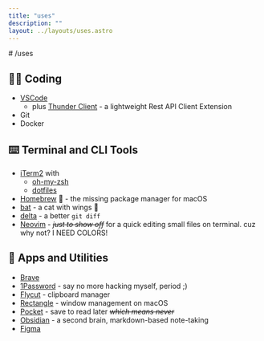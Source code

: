 ```yaml
---
title: "uses"
description: ""
layout: ../layouts/uses.astro
---
```


<div class="grid max-w-xl mx-auto mt-10 mb-20 px-[var(--container-px)]">
# /uses

## 👩‍💻 Coding

- [VSCode](https://code.visualstudio.com)
  - plus [Thunder Client](https://www.thunderclient.com/) - a lightweight Rest API Client Extension
- Git
- Docker

## ⌨️ Terminal and CLI Tools

- [iTerm2](https://iterm2.com) with
  - [oh-my-zsh](https://ohmyz.sh)
  - [dotfiles](https://github.com/sgennrw/dotfiles)
- [Homebrew](https://brew.sh) 🍺 - the missing package manager for macOS
- [bat](https://github.com/sharkdp/bat) - a cat with wings 🦇
- [delta](https://dandavison.github.io/delta/) - a better `git diff`
- [Neovim](https://neovim.io) - _~~just to show off~~_ for a quick editing small files on terminal. cuz why not? <span class="font-semibold text-sm text-rainbow">I NEED COLORS!</span>

## 🧳 Apps and Utilities

- [Brave](https://brave.com)
- [1Password](https://1password.com/) - say no more hacking myself, period ;)
- [Flycut](https://github.com/TermiT/Flycut) - clipboard manager
- [Rectangle](https://rectangleapp.com/) - window management on macOS
- [Pocket](https://getpocket.com) - save to read later _~~which means never~~_
- [Obsidian](https://obsidian.md/) - a second brain, markdown-based note-taking
- [Figma](https://www.figma.com/)

</div>
